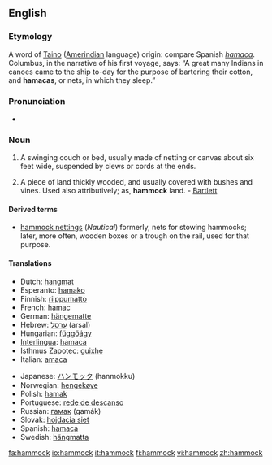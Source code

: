 ==English==

===Etymology===
A word of [[Taino]] ([[Amerindian]] language) origin: compare Spanish ''[[hamaca]]''. Columbus, in the narrative of his first voyage, says: “A great many Indians in canoes came to the ship to-day for the purpose of bartering their cotton, and '''hamacas''', or nets, in which they sleep.”

===Pronunciation===
*{{IPA|/ˈhæmək/}}

===Noun===
{{en-noun}}

# A swinging couch or bed, usually made of netting or canvas about six feet wide, suspended by clews or cords at the ends.
# {{italbrac|Southern US}} A piece of land thickly wooded, and usually covered with bushes and vines. Used also attributively; as, '''hammock''' land. - [[Bartlett]]

====Derived terms====
*[[hammock nettings]] (''Nautical'') formerly, nets for stowing hammocks; later, more often, wooden boxes or a trough on the rail, used for that purpose.

====Translations====
{{top}}
*Dutch: [[hangmat]] {{f}}
*Esperanto: [[hamako]]
*Finnish: [[riippumatto]]
*French: [[hamac]] {{m}}
*German: [[hängematte]] {{f}}
*Hebrew: [[ערסל]] (arsal) {{m}}
*Hungarian: [[függőágy]]
*[[Interlingua]]: [[hamaca]]
*Isthmus Zapotec: [[guixhe]]
*Italian: [[amaca]] {{f}}
{{mid}}
*Japanese: [[ハンモック]] (hanmokku)
*Norwegian: [[hengekøye]] {{g|Norwegian}}
*Polish: [[hamak]] {{m}}
*Portuguese: [[rede de descanso]] {{f}}
*Russian: [[гамак]] (gamák) {{m}}
*Slovak: [[hojdacia sieť]] {{f}}
*Spanish: [[hamaca]] {{f}}
*Swedish: [[hängmatta]] {{c}}
{{bottom}}

[[fa:hammock]]
[[io:hammock]]
[[it:hammock]]
[[fi:hammock]]
[[vi:hammock]]
[[zh:hammock]]